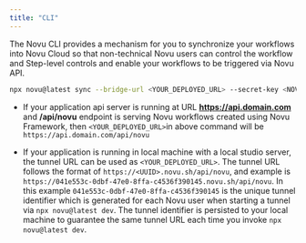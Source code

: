 ```yaml
---
title: "CLI"
---
```


The Novu CLI provides a mechanism for you to synchronize your workflows into Novu Cloud so that non-technical Novu users can control the workflow and Step-level controls and enable your workflows to be triggered via Novu API.

```bash
npx novu@latest sync --bridge-url <YOUR_DEPLOYED_URL> --secret-key <NOVU_SECRET_KEY>
```

- If your application api server is running at URL **https://api.domain.com** and **/api/novu** endpoint is serving Novu workflows created using Novu Framework, then `<YOUR_DEPLOYED_URL>`in above command will be `https://api.domain.com/api/novu`

- If your application is running in local machine with a local studio server, the tunnel URL can be used as `<YOUR_DEPLOYED_URL>`. The tunnel URL follows the format of `https://<UUID>.novu.sh/api/novu`, and example is `https://041e553c-0dbf-47e0-8ffa-c4536f390145.novu.sh/api/novu`. In this example `041e553c-0dbf-47e0-8ffa-c4536f390145` is the unique tunnel identifier which is generated for each Novu user when starting a tunnel via `npx novu@latest dev`. The tunnel identifier is persisted to your local machine to guarantee the same tunnel URL each time you invoke `npx novu@latest dev`.